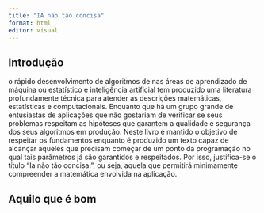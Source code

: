 ```yaml
---
title: "IA não tão concisa"
format: html
editor: visual
---
```


## Introdução

o rápido desenvolvimento de algoritmos de nas áreas de aprendizado de máquina ou estatístico e 
inteligência artificial tem produzido uma literatura profundamente técnica para 
atender  as descrições matemáticas, estatísticas e computacionais. Enquanto que há um grupo grande de entusiastas de aplicações que não gostariam de verificar se seus problemas 
respeitam as hipóteses que garantem a qualidade e segurança dos seus algoritmos em produção. Neste 
livro é mantido o objetivo de respeitar os fundamentos enquanto é produzido um texto capaz 
de alcançar aqueles que precisam começar de um ponto da programação no qual tais parâmetros 
já são garantidos e respeitados. Por isso, justifica-se o título "Ia não tão concisa.", ou seja, 
aquela que permitirá minimamente compreender a matemática envolvida na aplicação. 

## Aquilo que é bom
